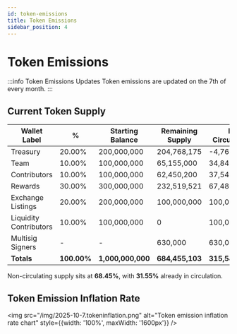 ```yaml
---
id: token-emissions
title: Token Emissions
sidebar_position: 4
---
```


# Token Emissions

:::info Token Emissions Updates
Token emissions are updated on the 7th of every month.
:::

## Current Token Supply

| Wallet Label | % | Starting Balance | Remaining Supply | In Circulation |
|--------------|---|------------------|------------------|----------------|
| Treasury | 20.00% | 200,000,000 | 204,768,175 | -4,768,175 |
| Team | 10.00% | 100,000,000 | 65,155,000 | 34,845,000 |
| Contributors | 10.00% | 100,000,000 | 62,450,200 | 37,549,800 |
| Rewards | 30.00% | 300,000,000 | 232,519,521 | 67,480,479 |
| Exchange Listings | 20.00% | 200,000,000 | 100,000,000 | 100,000,000 |
| Liquidity Contributors | 10.00% | 100,000,000 | 0 | 100,000,000 |
| Multisig Signers | - | - | 630,000 | 630,000 |
| **Totals** | **100.00%** | **1,000,000,000** | **684,455,103** | **315,544,897** |

Non-circulating supply sits at **68.45%**, with **31.55%** already in circulation.

## Token Emission Inflation Rate

<img src="/img/2025-10-7.tokeninflation.png" alt="Token emission inflation rate chart" style={{width: '100%', maxWidth: '1600px'}} />
